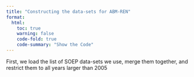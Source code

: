 ```yaml
---
title: "Constructing the data-sets for ABM-REN"
format: 
  html: 
    toc: true
    warning: false
    code-fold: true
    code-summary: "Show the Code"
---
```


First, we load the list of SOEP data-sets we use, merge them together, and restrict them to all years larger than 2005


